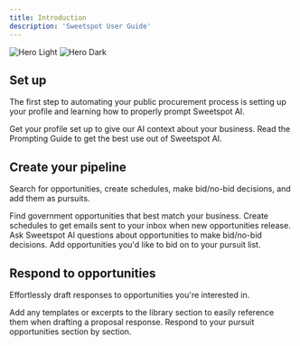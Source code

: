 ```yaml
---
title: Introduction
description: 'Sweetspot User Guide'
---
```


<img
  className="block dark:hidden"
  src="/images/hero-logo.png"
  alt="Hero Light"
/>
<img
  className="hidden dark:block"
  src="/images/hero-logo.png"
  alt="Hero Dark"
/>

## Set up

The first step to automating your public procurement process is setting up your profile and learning how to properly prompt Sweetspot AI.

<CardGroup cols={2}>
  <Card
    title="Profile"
    icon="bolt"
    href="https://docs.sweetspotgov.com/essentials/profile"
  >
    Get your profile set up to give our AI context about your business.
  </Card>
  <Card
    title="Prompting Guide"
    icon="lightbulb"
    href="https://docs.sweetspotgov.com/essentials/prompting-guide"
  >
    Read the Prompting Guide to get the best use out of Sweetspot AI.
  </Card>
</CardGroup>

## Create your pipeline

Search for opportunities, create schedules, make bid/no-bid decisions, and add them as pursuits.

<CardGroup cols={2}>
  <Card
    title="Search"
    icon="magnifying-glass"
    href="https://docs.sweetspotgov.com/essentials/search"
  >
    Find government opportunities that best match your business.
  </Card>
  <Card
    title="Schedules"
    icon="bell"
    href="https://docs.sweetspotgov.com/essentials/schedules"
  >
    Create schedules to get emails sent to your inbox when new opportunities release.
  </Card>
  <Card
    title="Opportunity Chat"
    icon="message-lines"
    href="https://docs.sweetspotgov.com/essentials/opportunity-chat"
  >
    Ask Sweetspot AI questions about opportunities to make bid/no-bid decisions.
  </Card>
  <Card
    title="Pursuits"
    icon="compass"
    href="https://docs.sweetspotgov.com/essentials/pursuits"
  >
    Add opportunities you'd like to bid on to your pursuit list.
  </Card>
</CardGroup>

## Respond to opportunities

Effortlessly draft responses to opportunities you're interested in.

<CardGroup cols={2}>
  <Card
    title="Library"
    icon="book"
    href="https://docs.sweetspotgov.com/essentials/search"
  >
    Add any templates or excerpts to the library section to easily reference them when drafting a proposal response.
  </Card>
  <Card
    title="Proposal Copilot"
    icon="file-pen"
    href="https://docs.sweetspotgov.com/essentials/proposalcopilot"
  >
    Respond to your pursuit opportunities section by section.
  </Card>
</CardGroup>
